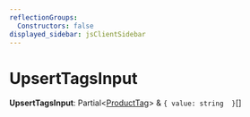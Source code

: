 ```yaml
---
reflectionGroups:
  Constructors: false
displayed_sidebar: jsClientSidebar
---
```



# UpsertTagsInput

 **UpsertTagsInput**: Partial&#60;[ProductTag](../classes/js_client.internal.ProductTag.mdx)&#62; & ``{ value: string  }``[]
